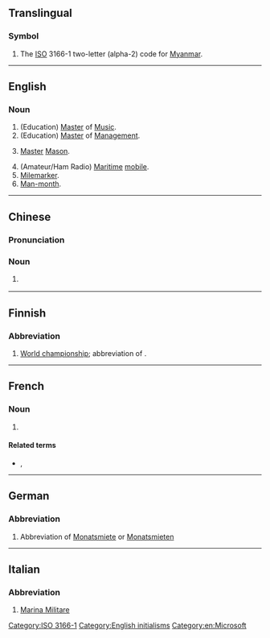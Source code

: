 {{also|mm|Mm|mm.|.mm|m.m.|M&M}}
==Translingual==

===Symbol===
{{head|mul|symbol}}

# The [[ISO]] 3166-1 two-letter (alpha-2) code for [[Myanmar]].

[[Category:ISO 3166-1]]

----

==English==

===Noun===
{{en-noun}}

# (Education) [[master|Master]] of [[music|Music]].
# (Education) [[master|Master]] of [[management|Management]].
# {{lb|en|freemasonry}} [[master|Master]] [[Mason]].
# (Amateur/Ham Radio) [[maritime|Maritime]] [[mobile]].
# [[mile|Mile]][[marker]].
# [[man-month|Man-month]].

[[Category:English initialisms]]
[[Category:en:Microsoft]]

----

==Chinese==

===Pronunciation===
{{zh-pron
|m=měiméi
|cat=n
}}

===Noun===
{{zh-noun}}

# {{lb|zh|internet slang}} {{zh-alt-form|美眉}}

----

==Finnish==

===Abbreviation===
{{rfc-header|Abbreviation}}
{{fi-abbr}}

# [[world championship|World championship]]; abbreviation of {{m|fi|maailmanmestaruus}}.

----

==French==

===Noun===
{{head|fr|noun plural form}}

# {{lb|fr|nonstandard}} {{altform|MM.|lang=fr}}

====Related terms====
* {{l|fr|M}}, {{l|fr|M.}} {{gloss|singular}}

----

==German==

===Abbreviation===
{{rfc-header|Abbreviation}}
{{head|de|abbreviation}}

# {{lb|de|apartment listing}} Abbreviation of [[Monatsmiete]] or [[Monatsmieten]]

----

==Italian==

===Abbreviation===
{{rfc-header|Abbreviation}}
{{head|it|abbreviation}}

# [[w:it:Marina Militare|Marina Militare]]